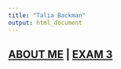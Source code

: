 ```yaml
---
title: "Talia Backman"
output: html_document
---
```

## [ABOUT ME](http://talia-backman.github.io/) | [EXAM 3](http://talia-backman.github.io/)